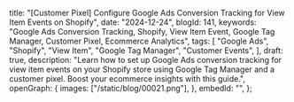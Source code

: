   title:
    "[Customer Pixel] Configure Google Ads Conversion Tracking for View Item Events on Shopify",
  date: "2024-12-24",
  blogId: 141,
  keywords:
    "Google Ads Conversion Tracking, Shopify, View Item Event, Google Tag Manager, Customer Pixel, Ecommerce Analytics",
  tags: [
    "Google Ads",
    "Shopify",
    "View Item",
    "Google Tag Manager",
    "Customer Events",
  ],
  draft: true,
  description:
    "Learn how to set up Google Ads conversion tracking for view item events on your Shopify store using Google Tag Manager and a customer pixel. Boost your ecommerce insights with this guide.",
  openGraph: {
    images: ["/static/blog/00021.png"],
  },
  embedId: "",
};

<DataLayerCodeBlock fileName="view_item.js" />
